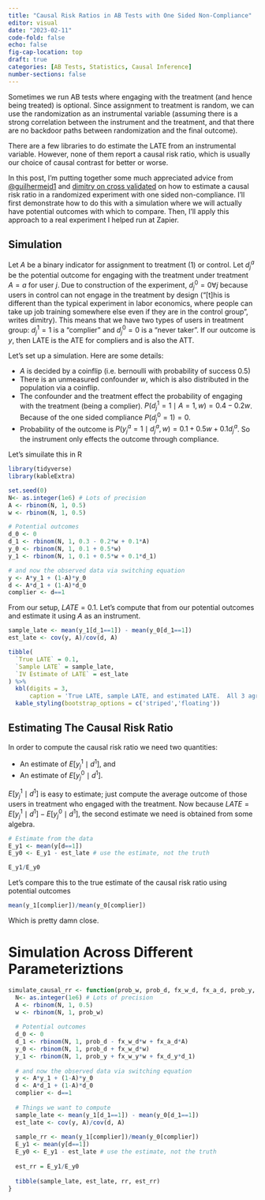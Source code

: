 ```yaml
---
title: "Causal Risk Ratios in AB Tests with One Sided Non-Compliance"
editor: visual
date: "2023-02-11"
code-fold: false
echo: false
fig-cap-location: top
draft: true
categories: [AB Tests, Statistics, Causal Inference]
number-sections: false
---
```


Sometimes we run AB tests where engaging with the treatment (and hence being treated) is optional. Since assignment to treatment is random, we can use the randomization as an instrumental variable (assuming there is a strong correlation between the instrument and the treatment, and that there are no backdoor paths between randomization and the final outcome).

There are a few libraries to do estimate the LATE from an instrumental variable.  However, none of them report a causal risk ratio, which is usually our choice of causal contrast for better or worse. 

In this post, I'm putting together some much appreciated advice from [@guilhermejd1](https://twitter.com/guilhermejd1/status/1624196853947416576) and [dimitry on cross validated](https://stats.stackexchange.com/a/605042/111259) on how to estimate a causal risk ratio in a randomized experiment with one sided non-compliance.  I'll first demonstrate how to do this with a simulation where we will actually have potential outcomes with which to compare.  Then, I'll apply this approach to a real experiment I helped run at Zapier.

## Simulation

Let $A$ be a binary indicator for assignment to treatment (1) or control. Let $d_j^a$ be the potential outcome for engaging with the treatment under treatment $A=a$ for user $j$.  Due to construction of the experiment, $d_j^0 = 0  \forall j$ because users in control can not engage in the treatment by design ("[t]his is different than the typical experiment in labor economics, where people can take up job training somewhere else even if they are in the control group", writes dimitry).  This means that we have two types of users in treatment group: $d_j^1 = 1$ is a "complier" and $d_j^0 = 0$ is a "never taker". If our outcome is $y$, then LATE is the ATE for compliers and is also the ATT. 


Let's set up a simulation.  Here are some details:

* $A$ is decided by a coinflip (i.e. bernoulli with probability of success 0.5)
* There is an unmeasured confounder $w$, which is also distributed in the population via a coinflip.
* The confounder and the treatment effect the probability of engaging with the treatment (being a complier).  $P\left(d_j^1 = 1 \mid A=1, w\right) = 0.4 - 0.2w$.  Because of the one sided compliance $P(d_j^0=1) = 0$.
* Probability of the outcome is $P\left( y^a_j=1 \mid d^{a}_j, w \right) = 0.1 + 0.5w + 0.1d_j^{a}$.  So the instrument only effects the outcome through compliance.

Let's simuilate this in R

```r
library(tidyverse)
library(kableExtra)

set.seed(0)
N<- as.integer(1e6) # Lots of precision
A <- rbinom(N, 1, 0.5)
w <- rbinom(N, 1, 0.5)

# Potential outcomes
d_0 <- 0
d_1 <- rbinom(N, 1, 0.3 - 0.2*w + 0.1*A)
y_0 <- rbinom(N, 1, 0.1 + 0.5*w)
y_1 <- rbinom(N, 1, 0.1 + 0.5*w + 0.1*d_1)

# and now the observed data via switching equation
y <- A*y_1 + (1-A)*y_0
d <- A*d_1 + (1-A)*d_0
complier <- d==1
```


From our setup, $LATE = 0.1$.  Let's compute that from our potential outcomes and estimate it using $A$ as an instrument. 

```r
sample_late <- mean(y_1[d_1==1]) - mean(y_0[d_1==1])
est_late <- cov(y, A)/cov(d, A)
```

```r
tibble(
  `True LATE` = 0.1,
  `Sample LATE` = sample_late,
  `IV Estimate of LATE` = est_late
) %>% 
  kbl(digits = 3,
      caption = 'True LATE, sample LATE, and estimated LATE.  All 3 agree to within 3 decimal places and any differences are just sampling variability.') %>% 
  kable_styling(bootstrap_options = c('striped','floating'))
```

## Estimating The Causal Risk Ratio

In order to compute the causal risk ratio we need two quantities:

* An estimate of $E[y^1_j \mid d^1]$, and
* An estimate of $E[y^0_j \mid d^1]$.

$E[y^1_j \mid d^1]$ is easy to estimate; just compute the average outcome of those users in treatment who engaged with the treatment. Now because $LATE = E[y^1_j \mid d^1] - E[y^0_j \mid d^1]$, the second estimate we need is obtained from some algebra.

```r
# Estimate from the data
E_y1 <- mean(y[d==1])
E_y0 <- E_y1 - est_late # use the estimate, not the truth

E_y1/E_y0
```


Let's compare this to the true estimate of the causal risk ratio using potential outcomes

```r
mean(y_1[complier])/mean(y_0[complier])
```

Which is pretty damn close.


# Simulation Across Different Parameteriztions

```r
simulate_causal_rr <- function(prob_w, prob_d, fx_w_d, fx_a_d, prob_y, fx_w_y, fx_d_y){
  N<- as.integer(1e6) # Lots of precision
  A <- rbinom(N, 1, 0.5)
  w <- rbinom(N, 1, prob_w)
  
  # Potential outcomes
  d_0 <- 0
  d_1 <- rbinom(N, 1, prob_d - fx_w_d*w + fx_a_d*A)
  y_0 <- rbinom(N, 1, prob_d + fx_w_d*w)
  y_1 <- rbinom(N, 1, prob_y + fx_w_y*w + fx_d_y*d_1)
  
  # and now the observed data via switching equation
  y <- A*y_1 + (1-A)*y_0
  d <- A*d_1 + (1-A)*d_0
  complier <- d==1
  
  # Things we want to compute
  sample_late <- mean(y_1[d_1==1]) - mean(y_0[d_1==1])
  est_late <- cov(y, A)/cov(d, A)
  
  sample_rr <- mean(y_1[complier])/mean(y_0[complier])
  E_y1 <- mean(y[d==1])
  E_y0 <- E_y1 - est_late # use the estimate, not the truth
  
  est_rr = E_y1/E_y0
  
  tibble(sample_late, est_late, rr, est_rr)
}
```

